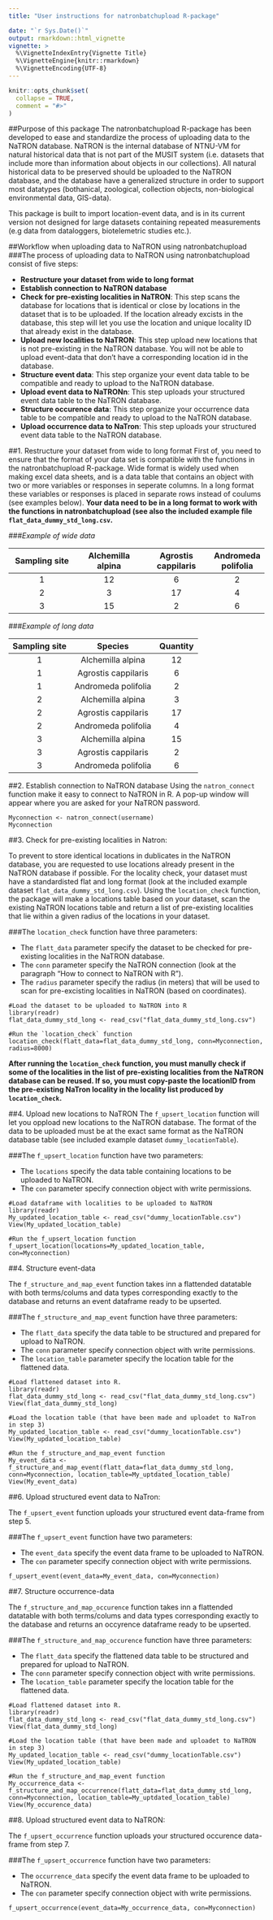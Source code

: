```yaml
---
title: "User instructions for natronbatchupload R-package"

date: "`r Sys.Date()`"
output: rmarkdown::html_vignette
vignette: >
  %\VignetteIndexEntry{Vignette Title}
  %\VignetteEngine{knitr::rmarkdown}
  %\VignetteEncoding{UTF-8}
---
```


```r
knitr::opts_chunk$set(
  collapse = TRUE,
  comment = "#>"
)
```


##Purpose of this package
The natronbatchupload R-package has been developed to ease and standardize the process of uploading data to the NaTRON database. NaTRON is the internal database of NTNU-VM for natural historical data that is not part of the MUSIT system (i.e. datasets that include more than information about objects in our collections). All natural historical data to be preserved should be uploaded to the NaTRON database, and the database have a generalized structure in order to support most datatypes (bothanical, zoological, collection objects, non-biological environmental data, GIS-data). 

This package is built to import location-event data, and is in its current version not designed for large datasets containing repeated measurements (e.g data from dataloggers, biotelemetric studies etc.).

##Workflow when uploading data to NaTRON using natronbatchupload
###The process of uploading data to NaTRON using natronbatchupload consist of five steps:

- **Restructure your dataset from wide to long format**
- **Establish connection to NaTRON database**
- **Check for pre-existing localities in NaTRON**: This step scans the database for locations that is identical or close by locations in the dataset that is to be uploaded. If the location already excists in the database, this step will let you use the location and unique locality ID that already exist in the database.
- **Upload new localities to NaTRON**: This step upload new locations that is not pre-existing in the NaTRON database. You will not be able to upload event-data that don't have a corresponding location id in the database.
- **Structure event data**: This step organize your event data table to be compatible and ready to upload to the NaTRON database.
- **Upload event data to NaTRONn**: This step uploads your structured event data table to the NaTRON database.
- **Structure occurence data**: This step organize your occurrence data table to be compatible and ready to upload to the NaTRON database.
- **Upload occurrence data to NaTron**: This step uploads your structured event data table to the NaTRON database.

##1. Restructure your dataset from wide to long format
First of, you need to ensure that the format of your data set is compatible with the functions in the natronbatchupload R-package. Wide format is widely used when making excel data sheets, and is a data table that contains an object with two or more variables or responses in seperate columns. In a long format these variables or responses is placed in separate rows instead of coulums (see examples below). **Your data need to be in a long format to work with the functions in natronbatchupload (see also the included example file `flat_data_dummy_std_long.csv`.**


###*Example of wide data*

| Sampling site     | Alchemilla alpina   | Agrostis cappilaris | Andromeda polifolia |
| :-------------:   | :-------------:     |:-------------:      | :-----:             |
| 1                 | 12                  | 6                   | 2                   |
| 2                 | 3                   | 17                  | 4                   |
| 3                 | 15                  | 2                   | 6                   |


###*Example of long data*

| Sampling site     | Species              | Quantity            |
| :-------------:   | :-------------:      |:-------------:      |
| 1                 | Alchemilla alpina    | 12                  |
| 1                 | Agrostis cappilaris  | 6                   |
| 1                 | Andromeda polifolia  | 2                   |
| 2                 | Alchemilla alpina    | 3                   |
| 2                 | Agrostis cappilaris  | 17                  |
| 2                 | Andromeda polifolia  | 4                   |
| 3                 | Alchemilla alpina    | 15                  |
| 3                 | Agrostis cappilaris  | 2                   |
| 3                 | Andromeda polifolia  | 6                   |




##2. Establish connection to NaTRON database
Using the `natron_connect` function make it easy to connect to NaTRON in R. A pop-up window will appear where you are asked for your NaTRON password.

```
Myconnection <- natron_connect(username)
Myconnection

``` 

##3. Check for pre-existing localities in Natron:

To prevent to store identical locations in dublicates in the NaTRON database, you are requested to use locations already present in the NaTRON database if possible. For the locality check, your dataset must have a standardisted flat and long format (look at the included example dataset `flat_data_dummy_std_long.csv`). Using the `location_check` function, the package will make a locations table based on your dataset, scan the existing  NaTRON locations table and return a list of pre-existing localities that lie within a given radius of the locations in your dataset.


###The `location_check` function have three parameters:

- The `flatt_data` parameter specify the dataset to be checked for pre-existing localities in the NaTRON database.
- The `conn` parameter specify the NaTRON connection (look at the paragraph "How to connect to NaTRON with R").
- The `radius` parameter specify the radius (in meters) that will be used to scan for pre-excisting localities in NaTRON (based on coordinates).



```
#Load the dataset to be uploaded to NaTRON into R
library(readr)
flat_data_dummy_std_long <- read_csv("flat_data_dummy_std_long.csv")

#Run the `location_check` function
location_check(flatt_data=flat_data_dummy_std_long, conn=Myconnection, radius=8000)

``` 


**After running the `location_check` function, you must manully check if some of the localities in the list of pre-existing localities from the NaTRON database can be reused. If so, you must copy-paste the locationID from the pre-existing NaTron locality in the locality list produced by `location_check`.**



##4. Upload new locations to NaTRON
The `f_upsert_location` function will let you oppload new locations to the NaTRON database. The format of the data to be uploaded must be at the exact same format as the NaTRON database table (see included example dataset `dummy_locationTable`).

###The `f_upsert_location` function have two parameters:

- The `locations` specify the data table containing locations to be uploaded to NaTRON.
- The `con` parameter specify connection object with write permissions.



```
#Load dataframe with localities to be uploaded to NaTRON
library(readr)
My_updated_location_table <- read_csv("dummy_locationTable.csv")
View(My_updated_location_table)

#Run the f_upsert_location function
f_upsert_location(locations=My_updated_location_table, con=Myconnection)
```

##4. Structure event-data


The `f_structure_and_map_event` function takes inn a flattended datatable with both terms/colums and data types corresponding exactly to the database and returns an event dataframe ready to be upserted.

###The `f_structure_and_map_event` function have three parameters:

- The `flatt_data` specify the data table to be structured and prepared for upload to NaTRON.
- The `conn` parameter specify connection object with write permissions.
- The `location_table` parameter specify the location table for the flattened data.


```
#Load flattened dataset into R.
library(readr)
flat_data_dummy_std_long <- read_csv("flat_data_dummy_std_long.csv")
View(flat_data_dummy_std_long)

#Load the location table (that have been made and uploadet to NaTron in step 3)
My_updated_location_table <- read_csv("dummy_locationTable.csv")
View(My_updated_location_table)

#Run the f_structure_and_map_event function
My_event_data <- f_structure_and_map_event(flatt_data=flat_data_dummy_std_long, conn=Myconnection, location_table=My_uptdated_location_table)
View(My_event_data)
```

##6. Upload structured event data to NaTron:

The `f_upsert_event` function uploads your structured event data-frame from step 5.

###The `f_upsert_event` function have two parameters:

- The `event_data` specify the event data frame to be uploaded to NaTRON.
- The `con` parameter specify connection object with write permissions.

```
f_upsert_event(event_data=My_event_data, con=Myconnection)
```


##7. Structure occurrence-data


The `f_structure_and_map_occurence` function takes inn a flattended datatable with both terms/colums and data types corresponding exactly to the database and returns an occyrence dataframe ready to be upserted.

###The `f_structure_and_map_occurence` function have three parameters:

- The `flatt_data` specify the flattened data table to be structured and prepared for upload to NaTRON.
- The `conn` parameter specify connection object with write permissions.
- The `location_table` parameter specify the location table for the flattened data.


```
#Load flattened dataset into R.
library(readr)
flat_data_dummy_std_long <- read_csv("flat_data_dummy_std_long.csv")
View(flat_data_dummy_std_long)

#Load the location table (that have been made and uploadet to NaTRON in step 3)
My_updated_location_table <- read_csv("dummy_locationTable.csv")
View(My_updated_location_table)

#Run the f_structure_and_map_event function
My_occurrence_data <- f_structure_and_map_occurrence(flatt_data=flat_data_dummy_std_long, conn=Myconnection, location_table=My_uptdated_location_table)
View(My_occurence_data)
```

##8. Upload structured event data to NaTRON:

The `f_upsert_occurrence` function uploads your structured occurence data-frame from step 7.

###The `f_upsert_occurrence` function have two parameters:

- The `occurrence_data` specify the event data frame to be uploaded to NaTRON.
- The `con` parameter specify connection object with write permissions.

```
f_upsert_occurrence(event_data=My_occurrence_data, con=Myconnection)
```


